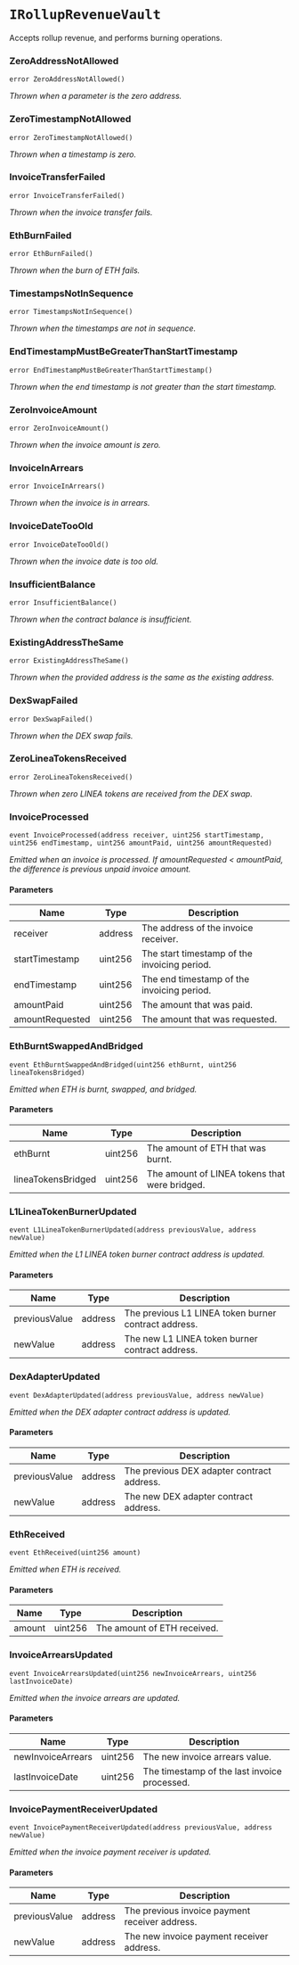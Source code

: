 # `IRollupRevenueVault`

Accepts rollup revenue, and performs burning operations.

### ZeroAddressNotAllowed

```solidity
error ZeroAddressNotAllowed()
```

_Thrown when a parameter is the zero address._

### ZeroTimestampNotAllowed

```solidity
error ZeroTimestampNotAllowed()
```

_Thrown when a timestamp is zero._

### InvoiceTransferFailed

```solidity
error InvoiceTransferFailed()
```

_Thrown when the invoice transfer fails._

### EthBurnFailed

```solidity
error EthBurnFailed()
```

_Thrown when the burn of ETH fails._

### TimestampsNotInSequence

```solidity
error TimestampsNotInSequence()
```

_Thrown when the timestamps are not in sequence._

### EndTimestampMustBeGreaterThanStartTimestamp

```solidity
error EndTimestampMustBeGreaterThanStartTimestamp()
```

_Thrown when the end timestamp is not greater than the start timestamp._

### ZeroInvoiceAmount

```solidity
error ZeroInvoiceAmount()
```

_Thrown when the invoice amount is zero._

### InvoiceInArrears

```solidity
error InvoiceInArrears()
```

_Thrown when the invoice is in arrears._

### InvoiceDateTooOld

```solidity
error InvoiceDateTooOld()
```

_Thrown when the invoice date is too old._

### InsufficientBalance

```solidity
error InsufficientBalance()
```

_Thrown when the contract balance is insufficient._

### ExistingAddressTheSame

```solidity
error ExistingAddressTheSame()
```

_Thrown when the provided address is the same as the existing address._

### DexSwapFailed

```solidity
error DexSwapFailed()
```

_Thrown when the DEX swap fails._

### ZeroLineaTokensReceived

```solidity
error ZeroLineaTokensReceived()
```

_Thrown when zero LINEA tokens are received from the DEX swap._

### InvoiceProcessed

```solidity
event InvoiceProcessed(address receiver, uint256 startTimestamp, uint256 endTimestamp, uint256 amountPaid, uint256 amountRequested)
```

_Emitted when an invoice is processed.
If amountRequested < amountPaid, the difference is previous unpaid invoice amount._

#### Parameters

| Name | Type | Description |
| ---- | ---- | ----------- |
| receiver | address | The address of the invoice receiver. |
| startTimestamp | uint256 | The start timestamp of the invoicing period. |
| endTimestamp | uint256 | The end timestamp of the invoicing period. |
| amountPaid | uint256 | The amount that was paid. |
| amountRequested | uint256 | The amount that was requested. |

### EthBurntSwappedAndBridged

```solidity
event EthBurntSwappedAndBridged(uint256 ethBurnt, uint256 lineaTokensBridged)
```

_Emitted when ETH is burnt, swapped, and bridged._

#### Parameters

| Name | Type | Description |
| ---- | ---- | ----------- |
| ethBurnt | uint256 | The amount of ETH that was burnt. |
| lineaTokensBridged | uint256 | The amount of LINEA tokens that were bridged. |

### L1LineaTokenBurnerUpdated

```solidity
event L1LineaTokenBurnerUpdated(address previousValue, address newValue)
```

_Emitted when the L1 LINEA token burner contract address is updated._

#### Parameters

| Name | Type | Description |
| ---- | ---- | ----------- |
| previousValue | address | The previous L1 LINEA token burner contract address. |
| newValue | address | The new L1 LINEA token burner contract address. |

### DexAdapterUpdated

```solidity
event DexAdapterUpdated(address previousValue, address newValue)
```

_Emitted when the DEX adapter contract address is updated._

#### Parameters

| Name | Type | Description |
| ---- | ---- | ----------- |
| previousValue | address | The previous DEX adapter contract address. |
| newValue | address | The new DEX adapter contract address. |

### EthReceived

```solidity
event EthReceived(uint256 amount)
```

_Emitted when ETH is received._

#### Parameters

| Name | Type | Description |
| ---- | ---- | ----------- |
| amount | uint256 | The amount of ETH received. |

### InvoiceArrearsUpdated

```solidity
event InvoiceArrearsUpdated(uint256 newInvoiceArrears, uint256 lastInvoiceDate)
```

_Emitted when the invoice arrears are updated._

#### Parameters

| Name | Type | Description |
| ---- | ---- | ----------- |
| newInvoiceArrears | uint256 | The new invoice arrears value. |
| lastInvoiceDate | uint256 | The timestamp of the last invoice processed. |

### InvoicePaymentReceiverUpdated

```solidity
event InvoicePaymentReceiverUpdated(address previousValue, address newValue)
```

_Emitted when the invoice payment receiver is updated._

#### Parameters

| Name | Type | Description |
| ---- | ---- | ----------- |
| previousValue | address | The previous invoice payment receiver address. |
| newValue | address | The new invoice payment receiver address. |

